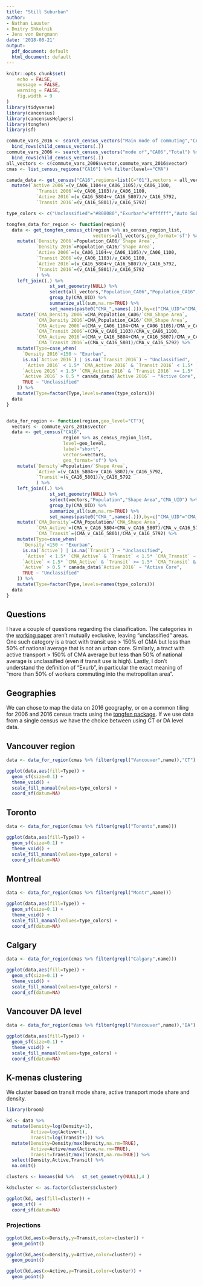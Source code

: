 ```yaml
---
title: "Still Suburban"
author:
- Nathan Lauster
- Dmitry Shkolnik
- Jens von Bergmann
date: '2018-08-21'
output:
  pdf_document: default
  html_document: default
---
```


```r
knitr::opts_chunk$set(
	echo = FALSE,
	message = FALSE,
	warning = FALSE,
	fig.width = 9
)
library(tidyverse)
library(cancensus)
library(cancensusHelpers)
library(tongfen)
library(sf)
```

```r
commute_vars_2016 <- search_census_vectors("Main mode of commuting","CA16","Total") %>% 
  bind_rows(child_census_vectors(.))
commute_vars_2006 <- search_census_vectors("mode of","CA06","Total") %>% 
  bind_rows(child_census_vectors(.))
all_vectors <- c(commute_vars_2006$vector,commute_vars_2016$vector)
cmas <- list_census_regions("CA16") %>% filter(level=="CMA")

canada_data <- get_census("CA16",regions=list(C="01"),vectors = all_vectors,level="Regions",labels ="short") %>%
  mutate(`Active 2006`=(v_CA06_1104+v_CA06_1105)/v_CA06_1100,
           `Transit 2006`=(v_CA06_1103)/v_CA06_1100,
           `Active 2016`=(v_CA16_5804+v_CA16_5807)/v_CA16_5792,
           `Transit 2016`=(v_CA16_5801)/v_CA16_5792)

type_colors <- c("Unclassified"="#808080","Exurban"="#ffffff","Auto Suburb"="#FDFFB0","Transit Suburb"="#E0E507","Active Core"="#989A07")

tongfen_data_for_region <- function(region){
  data <- get_tongfen_census_ct(region %>% as_census_region_list,
                                vectors=all_vectors,geo_format='sf') %>%
    mutate(`Density 2006`=Population_CA06/`Shape Area`,
           `Density 2016`=Population_CA16/`Shape Area`,
           `Active 2006`=(v_CA06_1104+v_CA06_1105)/v_CA06_1100,
           `Transit 2006`=(v_CA06_1103)/v_CA06_1100,
           `Active 2016`=(v_CA16_5804+v_CA16_5807)/v_CA16_5792,
           `Transit 2016`=(v_CA16_5801)/v_CA16_5792
           ) %>%
    left_join((.) %>% 
                st_set_geometry(NULL) %>%
                select(all_vectors,"Population_CA06","Population_CA16","Shape Area","CMA_UID") %>%
                group_by(CMA_UID) %>%
                summarize_all(sum,na.rm=TRUE) %>%
                set_names(paste0("CMA_",names(.))),by=c("CMA_UID"="CMA_CMA_UID")) %>%
    mutate(`CMA_Density 2006`=CMA_Population_CA06/`CMA_Shape Area`,
           `CMA_Density 2016`=CMA_Population_CA16/`CMA_Shape Area`,
           `CMA_Active 2006`=(CMA_v_CA06_1104+CMA_v_CA06_1105)/CMA_v_CA06_1100,
           `CMA_Transit 2006`=(CMA_v_CA06_1103)/CMA_v_CA06_1100,
           `CMA_Active 2016`=(CMA_v_CA16_5804+CMA_v_CA16_5807)/CMA_v_CA16_5792,
           `CMA_Transit 2016`=(CMA_v_CA16_5801)/CMA_v_CA16_5792) %>%
    mutate(Type=case_when(
      `Density 2016`<150 ~ "Exurban",
      is.na(`Active 2016`) | is.na(`Transit 2016`) ~ "Unclassified",
       `Active 2016` < 1.5* `CMA_Active 2016` & `Transit 2016` < 1.5* `CMA_Transit 2016` ~ "Auto Suburb",
      `Active 2016` < 1.5* `CMA_Active 2016` & `Transit 2016` >= 1.5* `CMA_Transit 2016` & `Transit 2016` > 0.5 * canada_data$`Transit 2016` ~ "Transit Suburb",
      `Active 2016` > 0.5 * canada_data$`Active 2016` ~ "Active Core",
      TRUE ~ "Unclassified"
    )) %>%
    mutate(Type=factor(Type,levels=names(type_colors)))
  data
}


data_for_region <- function(region,geo_level="CT"){
  vectors <- commute_vars_2016$vector
  data <- get_census("CA16",
                     region %>% as_census_region_list,
                     level=geo_level,
                     label="short",
                     vectors=vectors,
                     geo_format='sf') %>%
    mutate(`Density`=Population/`Shape Area`,
           `Active`=(v_CA16_5804+v_CA16_5807)/v_CA16_5792,
           `Transit`=(v_CA16_5801)/v_CA16_5792
           ) %>%
    left_join((.) %>% 
                st_set_geometry(NULL) %>%
                select(vectors,"Population","Shape Area","CMA_UID") %>%
                group_by(CMA_UID) %>%
                summarize_all(sum,na.rm=TRUE) %>%
                set_names(paste0("CMA_",names(.))),by=c("CMA_UID"="CMA_CMA_UID")) %>%
    mutate(`CMA_Density`=CMA_Population/`CMA_Shape Area`,
           `CMA_Active`=(CMA_v_CA16_5804+CMA_v_CA16_5807)/CMA_v_CA16_5792,
           `CMA_Transit`=(CMA_v_CA16_5801)/CMA_v_CA16_5792) %>%
    mutate(Type=case_when(
      `Density`<150 ~ "Exurban",
      is.na(`Active`) | is.na(`Transit`) ~ "Unclassified",
       `Active` < 1.5* `CMA_Active` & `Transit` < 1.5* `CMA_Transit` ~ "Auto Suburb",
      `Active` < 1.5* `CMA_Active` & `Transit` >= 1.5* `CMA_Transit` & `Transit` > 0.5 * canada_data$`Transit 2016` ~ "Transit Suburb",
      `Active` > 0.5 * canada_data$`Active 2016` ~ "Active Core",
      TRUE ~ "Unclassified"
    )) %>%
    mutate(Type=factor(Type,levels=names(type_colors)))
  data
}
```

## Questions
I have a couple of questions regarding the classification. The categories in the [working paper](http://www.canadianurbanism.ca/wp-content/uploads/2018/08/Still-Suburban-report-For-Release-comp.pdf) aren't mutually exclusive, leaving "unclassified" areas. One such category is a tract with transit use > 150% of CMA but less than 50% of national average that is not an urban core. Similarly, a tract with active transport > 150% of CMA average but less than 50% of national average is unclassified (even if transit use is high). Lastly, I don't understand the definition of "Exurb", in particular the exact meaning of "more than 50% of workers commuting into the metropolitan area".

## Geographies
We can chose to map the data on 2016 geography, or on a common tiling for 2006 and 2016 census tracts using the [tongfen package](https://github.com/mountainMath/tongfen). If we use data from a single census we have the choice between using CT or DA level data.


## Vancouver region
```r
data <- data_for_region(cmas %>% filter(grepl("Vancouver",name)),"CT")

ggplot(data,aes(fill=Type)) +
  geom_sf(size=0.1) +
  theme_void() +
  scale_fill_manual(values=type_colors) +
  coord_sf(datum=NA)
```

## Toronto
```r
data <- data_for_region(cmas %>% filter(grepl("Toronto",name)))

ggplot(data,aes(fill=Type)) +
  geom_sf(size=0.1) +
  theme_void() +
  scale_fill_manual(values=type_colors) +
  coord_sf(datum=NA)
```

## Montreal
```r
data <- data_for_region(cmas %>% filter(grepl("Montr",name)))

ggplot(data,aes(fill=Type)) +
  geom_sf(size=0.1) +
  theme_void() +
  scale_fill_manual(values=type_colors) +
  coord_sf(datum=NA)
```

## Calgary
```r
data <- data_for_region(cmas %>% filter(grepl("Calgary",name)))

ggplot(data,aes(fill=Type)) +
  geom_sf(size=0.1) +
  theme_void() +
  scale_fill_manual(values=type_colors) +
  coord_sf(datum=NA)
```


## Vancouver DA level

```r
data <- data_for_region(cmas %>% filter(grepl("Vancouver",name)),"DA")

ggplot(data,aes(fill=Type)) +
  geom_sf(size=0.1) +
  theme_void() +
  scale_fill_manual(values=type_colors) +
  coord_sf(datum=NA)
```


## K-menas clustering
We cluster based on transit mode share, active transport mode share and density.
```r
library(broom)

kd <- data %>% 
  mutate(Density=log(Density+1),
         Active=log(Active+1),
         Transit=log(Transit+1)) %>%
  mutate(Density=Density/max(Density,na.rm=TRUE),
         Active=Active/max(Active,na.rm=TRUE),
         Transit=Transit/max(Transit,na.rm=TRUE)) %>%
  select(Density,Active,Transit) %>%
  na.omit()

clusters <- kmeans(kd %>%   st_set_geometry(NULL),4 )

kd$cluster <- as.factor(clusters$cluster)

ggplot(kd, aes(fill=cluster)) +
  geom_sf() +
  coord_sf(datum=NA)

```

### Projections
```r
ggplot(kd,aes(x=Density,y=Transit,color=cluster)) +
  geom_point()
```

```r
ggplot(kd,aes(x=Density,y=Active,color=cluster)) +
  geom_point()
```


```r
ggplot(kd,aes(x=Active,y=Transit,color=cluster)) +
  geom_point()
```